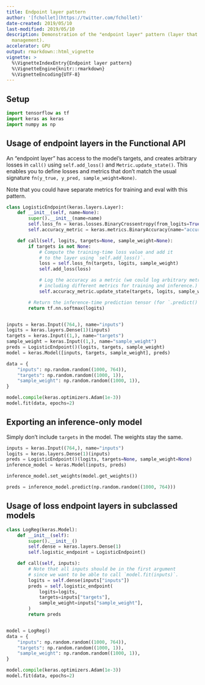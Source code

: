 ```yaml
---
title: Endpoint layer pattern
author: '[fchollet](https://twitter.com/fchollet)'
date-created: 2019/05/10
last-modified: 2019/05/10
description: Demonstration of the "endpoint layer" pattern (layer that handles loss
  management).
accelerator: GPU
output: rmarkdown::html_vignette
vignette: >
  %\VignetteIndexEntry{Endpoint layer pattern}
  %\VignetteEngine{knitr::rmarkdown}
  %\VignetteEncoding{UTF-8}
---
```


## Setup

```python
import tensorflow as tf
import keras as keras
import numpy as np
```

## Usage of endpoint layers in the Functional API

An "endpoint layer" has access to the model's targets, and creates arbitrary losses
in `call()` using `self.add_loss()` and `Metric.update_state()`.
This enables you to define losses and
metrics that don't match the usual signature `fn(y_true, y_pred, sample_weight=None)`.

Note that you could have separate metrics for training and eval with this pattern.

```python
class LogisticEndpoint(keras.layers.Layer):
    def __init__(self, name=None):
        super().__init__(name=name)
        self.loss_fn = keras.losses.BinaryCrossentropy(from_logits=True)
        self.accuracy_metric = keras.metrics.BinaryAccuracy(name="accuracy")

    def call(self, logits, targets=None, sample_weight=None):
        if targets is not None:
            # Compute the training-time loss value and add it
            # to the layer using `self.add_loss()`.
            loss = self.loss_fn(targets, logits, sample_weight)
            self.add_loss(loss)

            # Log the accuracy as a metric (we could log arbitrary metrics,
            # including different metrics for training and inference.)
            self.accuracy_metric.update_state(targets, logits, sample_weight)

        # Return the inference-time prediction tensor (for `.predict()`).
        return tf.nn.softmax(logits)


inputs = keras.Input((764,), name="inputs")
logits = keras.layers.Dense(1)(inputs)
targets = keras.Input((1,), name="targets")
sample_weight = keras.Input((1,), name="sample_weight")
preds = LogisticEndpoint()(logits, targets, sample_weight)
model = keras.Model([inputs, targets, sample_weight], preds)

data = {
    "inputs": np.random.random((1000, 764)),
    "targets": np.random.random((1000, 1)),
    "sample_weight": np.random.random((1000, 1)),
}

model.compile(keras.optimizers.Adam(1e-3))
model.fit(data, epochs=2)
```

## Exporting an inference-only model

Simply don't include `targets` in the model. The weights stay the same.

```python
inputs = keras.Input((764,), name="inputs")
logits = keras.layers.Dense(1)(inputs)
preds = LogisticEndpoint()(logits, targets=None, sample_weight=None)
inference_model = keras.Model(inputs, preds)

inference_model.set_weights(model.get_weights())

preds = inference_model.predict(np.random.random((1000, 764)))
```

## Usage of loss endpoint layers in subclassed models

```python
class LogReg(keras.Model):
    def __init__(self):
        super().__init__()
        self.dense = keras.layers.Dense(1)
        self.logistic_endpoint = LogisticEndpoint()

    def call(self, inputs):
        # Note that all inputs should be in the first argument
        # since we want to be able to call `model.fit(inputs)`.
        logits = self.dense(inputs["inputs"])
        preds = self.logistic_endpoint(
            logits=logits,
            targets=inputs["targets"],
            sample_weight=inputs["sample_weight"],
        )
        return preds


model = LogReg()
data = {
    "inputs": np.random.random((1000, 764)),
    "targets": np.random.random((1000, 1)),
    "sample_weight": np.random.random((1000, 1)),
}

model.compile(keras.optimizers.Adam(1e-3))
model.fit(data, epochs=2)
```
